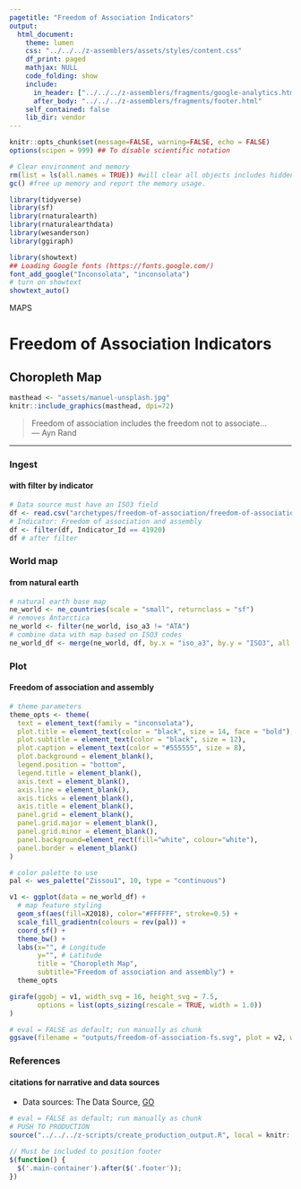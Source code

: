 ```yaml
---
pagetitle: "Freedom of Association Indicators"
output: 
  html_document:
    theme: lumen
    css: "../../../z-assemblers/assets/styles/content.css"
    df_print: paged
    mathjax: NULL
    code_folding: show
    include:
      in_header: ["../../../z-assemblers/fragments/google-analytics.html", "../../../z-assemblers/fragments/header.html"]
      after_body: "../../../z-assemblers/fragments/footer.html"
    self_contained: false
    lib_dir: vendor
---
```


```r

knitr::opts_chunk$set(message=FALSE, warning=FALSE, echo = FALSE)
options(scipen = 999) ## To disable scientific notation

# Clear environment and memory
rm(list = ls(all.names = TRUE)) #will clear all objects includes hidden objects.
gc() #free up memory and report the memory usage.

library(tidyverse)
library(sf)
library(rnaturalearth)
library(rnaturalearthdata)
library(wesanderson)
library(ggiraph)

library(showtext)
## Loading Google fonts (https://fonts.google.com/)
font_add_google("Inconsolata", "inconsolata")
# turn on showtext
showtext_auto()

```

<div class="activity">
MAPS  
</div>

# Freedom of Association Indicators
## Choropleth Map

```r

masthead <- "assets/manuel-unsplash.jpg"
knitr::include_graphics(masthead, dpi=72)

```

> Freedom of association includes the freedom not to associate...\
--- Ayn Rand\

***

### Ingest
#### with filter by indicator

```r

# Data source must have an ISO3 field
df <- read.csv("archetypes/freedom-of-association/freedom-of-association.csv", header = TRUE)
# Indicator: Freedom of association and assembly
df <- filter(df, Indicator_Id == 41920)
df # after filter

```


### World map
#### from natural earth


```r

# natural earth base map
ne_world <- ne_countries(scale = "small", returnclass = "sf")
# removes Antarctica
ne_world <- filter(ne_world, iso_a3 != "ATA") 
# combine data with map based on ISO3 codes
ne_world_df <- merge(ne_world, df, by.x = "iso_a3", by.y = "ISO3", all = TRUE)

```


### Plot
#### Freedom of association and assembly


```r

# theme parameters
theme_opts <- theme(
  text = element_text(family = "inconsolata"), 
  plot.title = element_text(color = "black", size = 14, face = "bold"),
  plot.subtitle = element_text(color = "black", size = 12),
  plot.caption = element_text(color = "#555555", size = 8),
  plot.background = element_blank(),
  legend.position = "bottom",
  legend.title = element_blank(),
  axis.text = element_blank(),
  axis.line = element_blank(),
  axis.ticks = element_blank(),
  axis.title = element_blank(),
  panel.grid = element_blank(),
  panel.grid.major = element_blank(),
  panel.grid.minor = element_blank(),
  panel.background=element_rect(fill="white", colour="white"),
  panel.border = element_blank()
)

# color palette to use
pal <- wes_palette("Zissou1", 10, type = "continuous")

v1 <- ggplot(data = ne_world_df) +
  # map feature styling
  geom_sf(aes(fill=X2018), color="#FFFFFF", stroke=0.5) +
  scale_fill_gradientn(colours = rev(pal)) + 
  coord_sf() +
  theme_bw() +
  labs(x="", # Longitude
       y="", # Latitude
       title = "Choropleth Map", 
       subtitle="Freedom of association and assembly") +
  theme_opts

girafe(ggobj = v1, width_svg = 16, height_svg = 7.5,
       options = list(opts_sizing(rescale = TRUE, width = 1.0))
)

```



```r

# eval = FALSE as default; run manually as chunk
ggsave(filename = "outputs/freedom-of-association-fs.svg", plot = v2, width=16, height=7.5)

```


### References
#### citations for narrative and data sources

* Data sources: The Data Source,  [GO](https://govdata360-backend.worldbank.org/api/v1/datasets/4034/dump.csv){target="_blank"}


```r

# eval = FALSE as default; run manually as chunk
# PUSH TO PRODUCTION
source("../../../z-scripts/create_production_output.R", local = knitr::knit_global())

```



```js

// Must be included to position footer
$(function() {
  $('.main-container').after($('.footer'));
})

```




